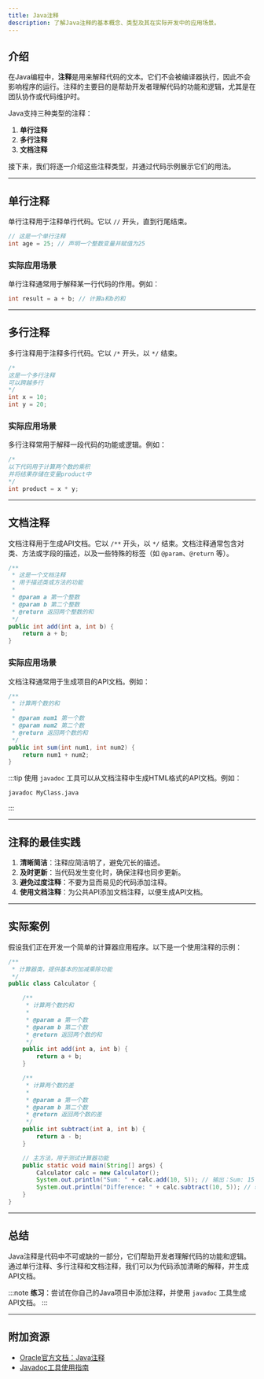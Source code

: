 ```yaml
---
title: Java注释
description: 了解Java注释的基本概念、类型及其在实际开发中的应用场景。
---
```


## 介绍

在Java编程中，**注释**是用来解释代码的文本。它们不会被编译器执行，因此不会影响程序的运行。注释的主要目的是帮助开发者理解代码的功能和逻辑，尤其是在团队协作或代码维护时。

Java支持三种类型的注释：
1. **单行注释**
2. **多行注释**
3. **文档注释**

接下来，我们将逐一介绍这些注释类型，并通过代码示例展示它们的用法。

---

## 单行注释

单行注释用于注释单行代码。它以 `//` 开头，直到行尾结束。

```java
// 这是一个单行注释
int age = 25; // 声明一个整数变量并赋值为25
```

### 实际应用场景
单行注释通常用于解释某一行代码的作用。例如：
```java
int result = a + b; // 计算a和b的和
```

---

## 多行注释

多行注释用于注释多行代码。它以 `/*` 开头，以 `*/` 结束。

```java
/*
这是一个多行注释
可以跨越多行
*/
int x = 10;
int y = 20;
```

### 实际应用场景
多行注释常用于解释一段代码的功能或逻辑。例如：
```java
/*
以下代码用于计算两个数的乘积
并将结果存储在变量product中
*/
int product = x * y;
```

---

## 文档注释

文档注释用于生成API文档。它以 `/**` 开头，以 `*/` 结束。文档注释通常包含对类、方法或字段的描述，以及一些特殊的标签（如 `@param`、`@return` 等）。

```java
/**
 * 这是一个文档注释
 * 用于描述类或方法的功能
 *
 * @param a 第一个整数
 * @param b 第二个整数
 * @return 返回两个整数的和
 */
public int add(int a, int b) {
    return a + b;
}
```

### 实际应用场景
文档注释通常用于生成项目的API文档。例如：
```java
/**
 * 计算两个数的和
 *
 * @param num1 第一个数
 * @param num2 第二个数
 * @return 返回两个数的和
 */
public int sum(int num1, int num2) {
    return num1 + num2;
}
```

:::tip
使用 `javadoc` 工具可以从文档注释中生成HTML格式的API文档。例如：
```bash
javadoc MyClass.java
```
:::

---

## 注释的最佳实践

1. **清晰简洁**：注释应简洁明了，避免冗长的描述。
2. **及时更新**：当代码发生变化时，确保注释也同步更新。
3. **避免过度注释**：不要为显而易见的代码添加注释。
4. **使用文档注释**：为公共API添加文档注释，以便生成API文档。

---

## 实际案例

假设我们正在开发一个简单的计算器应用程序。以下是一个使用注释的示例：

```java
/**
 * 计算器类，提供基本的加减乘除功能
 */
public class Calculator {

    /**
     * 计算两个数的和
     *
     * @param a 第一个数
     * @param b 第二个数
     * @return 返回两个数的和
     */
    public int add(int a, int b) {
        return a + b;
    }

    /**
     * 计算两个数的差
     *
     * @param a 第一个数
     * @param b 第二个数
     * @return 返回两个数的差
     */
    public int subtract(int a, int b) {
        return a - b;
    }

    // 主方法，用于测试计算器功能
    public static void main(String[] args) {
        Calculator calc = new Calculator();
        System.out.println("Sum: " + calc.add(10, 5)); // 输出：Sum: 15
        System.out.println("Difference: " + calc.subtract(10, 5)); // 输出：Difference: 5
    }
}
```

---

## 总结

Java注释是代码中不可或缺的一部分，它们帮助开发者理解代码的功能和逻辑。通过单行注释、多行注释和文档注释，我们可以为代码添加清晰的解释，并生成API文档。

:::note
**练习**：尝试在你自己的Java项目中添加注释，并使用 `javadoc` 工具生成API文档。
:::

---

## 附加资源

- [Oracle官方文档：Java注释](https://docs.oracle.com/javase/tutorial/java/annotations/)
- [Javadoc工具使用指南](https://docs.oracle.com/javase/8/docs/technotes/tools/windows/javadoc.html)